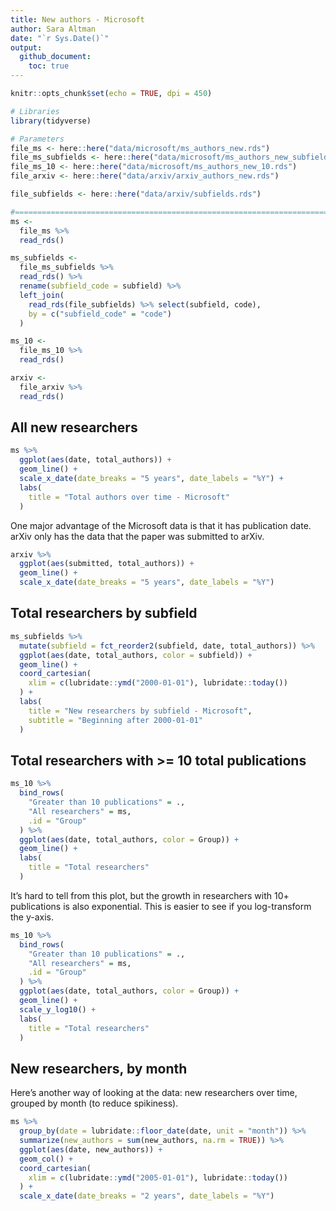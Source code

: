```yaml
---
title: New authors - Microsoft
author: Sara Altman
date: "`r Sys.Date()`"
output: 
  github_document:
    toc: true
---
```


```r
knitr::opts_chunk$set(echo = TRUE, dpi = 450)
```

```r
# Libraries
library(tidyverse)

# Parameters
file_ms <- here::here("data/microsoft/ms_authors_new.rds")
file_ms_subfields <- here::here("data/microsoft/ms_authors_new_subfields.rds")
file_ms_10 <- here::here("data/microsoft/ms_authors_new_10.rds")
file_arxiv <- here::here("data/arxiv/arxiv_authors_new.rds")

file_subfields <- here::here("data/arxiv/subfields.rds")

#===============================================================================
ms <-
  file_ms %>% 
  read_rds()

ms_subfields <-
  file_ms_subfields %>% 
  read_rds() %>% 
  rename(subfield_code = subfield) %>% 
  left_join(
    read_rds(file_subfields) %>% select(subfield, code), 
    by = c("subfield_code" = "code")
  )

ms_10 <-
  file_ms_10 %>% 
  read_rds()

arxiv <-
  file_arxiv %>% 
  read_rds()
```

## All new researchers

```r
ms %>% 
  ggplot(aes(date, total_authors)) +
  geom_line() +
  scale_x_date(date_breaks = "5 years", date_labels = "%Y") +
  labs(
    title = "Total authors over time - Microsoft"
  )
```

One major advantage of the Microsoft data is that it has publication date. arXiv only has the data that the paper was submitted to arXiv.

```r
arxiv %>% 
  ggplot(aes(submitted, total_authors)) +
  geom_line() +
  scale_x_date(date_breaks = "5 years", date_labels = "%Y")
```


## Total researchers by subfield

```r
ms_subfields %>% 
  mutate(subfield = fct_reorder2(subfield, date, total_authors)) %>% 
  ggplot(aes(date, total_authors, color = subfield)) +
  geom_line() +
  coord_cartesian(
    xlim = c(lubridate::ymd("2000-01-01"), lubridate::today())
  ) +
  labs(
    title = "New researchers by subfield - Microsoft",
    subtitle = "Beginning after 2000-01-01"
  )
```


## Total researchers with >= 10 total publications

```r
ms_10 %>% 
  bind_rows(
    "Greater than 10 publications" = ., 
    "All researchers" = ms, 
    .id = "Group"
  ) %>% 
  ggplot(aes(date, total_authors, color = Group)) +
  geom_line() +
  labs(
    title = "Total researchers"
  )
```

It's hard to tell from this plot, but the growth in researchers with 10+ publications is also exponential. This is easier to see if you log-transform the y-axis.

```r
ms_10 %>% 
  bind_rows(
    "Greater than 10 publications" = .,
    "All researchers" = ms,
    .id = "Group"
  ) %>%
  ggplot(aes(date, total_authors, color = Group)) +
  geom_line() +
  scale_y_log10() +
  labs(
    title = "Total researchers"
  )
```

## New researchers, by month

Here's another way of looking at the data: new researchers over time, grouped by month (to reduce spikiness). 

```r
ms %>% 
  group_by(date = lubridate::floor_date(date, unit = "month")) %>% 
  summarize(new_authors = sum(new_authors, na.rm = TRUE)) %>% 
  ggplot(aes(date, new_authors)) +
  geom_col() +
  coord_cartesian(
    xlim = c(lubridate::ymd("2005-01-01"), lubridate::today())
  ) +
  scale_x_date(date_breaks = "2 years", date_labels = "%Y")
```


